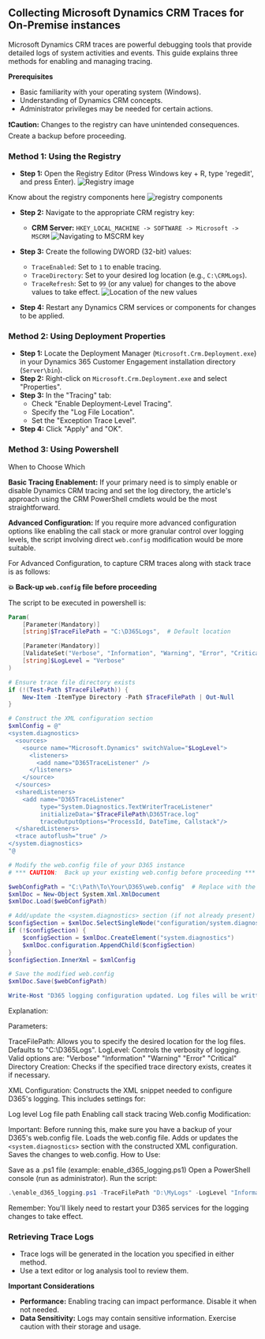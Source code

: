 ## Collecting Microsoft Dynamics CRM Traces for On-Premise instances

Microsoft Dynamics CRM traces are powerful debugging tools that provide detailed logs of system activities and events. This guide explains three methods for enabling and managing tracing.

**Prerequisites**

* Basic familiarity with your operating system (Windows).
* Understanding of Dynamics CRM concepts.
* Administrator privileges may be needed for certain actions.

**❗️Caution:** Changes to the registry can have unintended consequences. Create a backup before proceeding.

### Method 1: Using the Registry

* **Step 1:** Open the Registry Editor (Press Windows key + R, type 'regedit', and press Enter).
![Registry image](./media/onpremise/regedit.png)

Know about the registry components here ![registry components](./media/onpremise/registry1.png)
* **Step 2:** Navigate to the appropriate CRM registry key:
     * **CRM Server:** `HKEY_LOCAL_MACHINE -> SOFTWARE -> Microsoft -> MSCRM`
     ![Navigating to MSCRM key](./media/onpremise/MSCRMkey.gif)
     

* **Step 3:** Create the following DWORD (32-bit) values:
    * `TraceEnabled`: Set to `1` to enable tracing.
    * `TraceDirectory`: Set to your desired log location (e.g., `C:\CRMLogs`).
    * `TraceRefresh`: Set to `99` (or any value) for changes to the above values to take effect.
    ![Location of the new values](./media/onpremise/crm-registry.png)
* **Step 4:**  Restart any Dynamics CRM services or components for changes to be applied. 

### Method 2: Using Deployment Properties 

* **Step 1:** Locate the Deployment Manager (`Microsoft.Crm.Deployment.exe`) in your Dynamics 365 Customer Engagement installation directory (`Server\bin`).
* **Step 2:** Right-click on `Microsoft.Crm.Deployment.exe` and select "Properties".
* **Step 3:** In the "Tracing" tab:
    * Check "Enable Deployment-Level Tracing".
    * Specify the "Log File Location".
    * Set the "Exception Trace Level".
* **Step 4:** Click "Apply" and "OK".

### Method 3: Using Powershell

When to Choose Which

**Basic Tracing Enablement:** If your primary need is to simply enable or disable Dynamics CRM tracing and set the log directory, the article's approach using the CRM PowerShell cmdlets would be the most straightforward.

**Advanced Configuration:** If you require more advanced configuration options like enabling the call stack or more granular control over logging levels, the script involving direct `web.config` modification would be more suitable.

For Advanced Configuration, to capture CRM traces along with stack trace is as follows:

**💥 Back-up `web.config` file before proceeding** 

The script to be executed in powershell is:

```PowerShell
Param(
    [Parameter(Mandatory)]
    [string]$TraceFilePath = "C:\D365Logs",  # Default location

    [Parameter(Mandatory)]
    [ValidateSet("Verbose", "Information", "Warning", "Error", "Critical")]  
    [string]$LogLevel = "Verbose"
)

# Ensure trace file directory exists
if (!(Test-Path $TraceFilePath)) {
    New-Item -ItemType Directory -Path $TraceFilePath | Out-Null
}

# Construct the XML configuration section
$xmlConfig = @"
<system.diagnostics>
  <sources>
    <source name="Microsoft.Dynamics" switchValue="$LogLevel">
      <listeners>
        <add name="D365TraceListener" />
      </listeners>
    </source>
  </sources>
  <sharedListeners>
    <add name="D365TraceListener" 
         type="System.Diagnostics.TextWriterTraceListener" 
         initializeData="$TraceFilePath\D365Trace.log" 
         traceOutputOptions="ProcessId, DateTime, Callstack"/>
  </sharedListeners>
  <trace autoflush="true" />
</system.diagnostics>
"@

# Modify the web.config file of your D365 instance
# *** CAUTION:  Back up your existing web.config before proceeding ***

$webConfigPath = "C:\Path\To\Your\D365\web.config"  # Replace with the correct path
$xmlDoc = New-Object System.Xml.XmlDocument
$xmlDoc.Load($webConfigPath)

# Add/update the <system.diagnostics> section (if not already present)
$configSection = $xmlDoc.SelectSingleNode("configuration/system.diagnostics")
if (!$configSection) {
    $configSection = $xmlDoc.CreateElement("system.diagnostics")
    $xmlDoc.configuration.AppendChild($configSection)
}
$configSection.InnerXml = $xmlConfig

# Save the modified web.config
$xmlDoc.Save($webConfigPath)

Write-Host "D365 logging configuration updated. Log files will be written to: $TraceFilePath"
```
Explanation:

Parameters:

TraceFilePath: Allows you to specify the desired location for the log files. Defaults to "C:\D365Logs".
LogLevel: Controls the verbosity of logging. Valid options are:
"Verbose"
"Information"
"Warning"
"Error"
"Critical"
Directory Creation: Checks if the specified trace directory exists, creates it if necessary.

XML Configuration: Constructs the XML snippet needed to configure D365's logging. This includes settings for:

Log level
Log file path
Enabling call stack tracing
Web.config Modification:

Important: Before running this, make sure you have a backup of your D365's web.config file.
Loads the web.config file.
Adds or updates the `<system.diagnostics>` section with the constructed XML configuration.
Saves the changes to web.config.
How to Use:

Save as a .ps1 file (example: enable_d365_logging.ps1)
Open a PowerShell console (run as administrator).
Run the script:
```PowerShell
.\enable_d365_logging.ps1 -TraceFilePath "D:\MyLogs" -LogLevel "Information" 
```
Remember: You'll likely need to restart your D365 services for the logging changes to take effect.
### Retrieving Trace Logs

* Trace logs will be generated in the location you specified in either method. 
* Use a text editor or log analysis tool to review them.

**Important Considerations**

* **Performance:** Enabling tracing can impact performance. Disable it when not needed.
* **Data Sensitivity:** Logs may contain sensitive information. Exercise caution with their storage and usage.  

